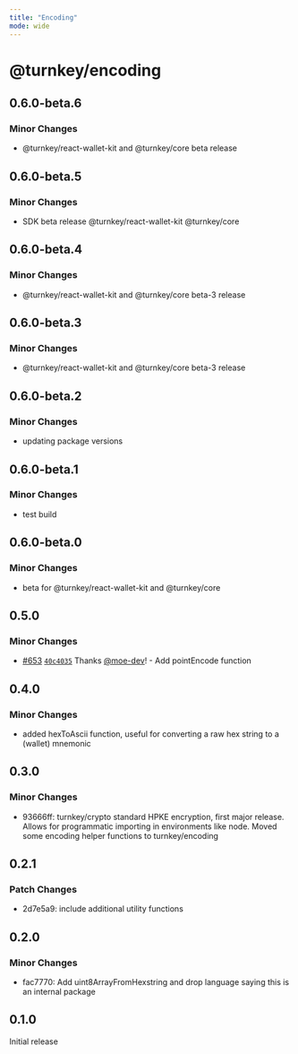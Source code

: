 ```yaml
---
title: "Encoding"
mode: wide
---
```


# @turnkey/encoding

## 0.6.0-beta.6

### Minor Changes

- @turnkey/react-wallet-kit and @turnkey/core beta release

## 0.6.0-beta.5

### Minor Changes

- SDK beta release @turnkey/react-wallet-kit @turnkey/core

## 0.6.0-beta.4

### Minor Changes

- @turnkey/react-wallet-kit and @turnkey/core beta-3 release

## 0.6.0-beta.3

### Minor Changes

- @turnkey/react-wallet-kit and @turnkey/core beta-3 release

## 0.6.0-beta.2

### Minor Changes

- updating package versions

## 0.6.0-beta.1

### Minor Changes

- test build

## 0.6.0-beta.0

### Minor Changes

- beta for @turnkey/react-wallet-kit and @turnkey/core

## 0.5.0

### Minor Changes

- [#653](https://github.com/tkhq/sdk/pull/653) [`40c4035`](https://github.com/tkhq/sdk/commit/40c40359ec7096d0bca39ffc93e89361b3b11a1a) Thanks [@moe-dev](https://github.com/moe-dev)! - Add pointEncode function

## 0.4.0

### Minor Changes

- added hexToAscii function, useful for converting a raw hex string to a (wallet) mnemonic

## 0.3.0

### Minor Changes

- 93666ff: turnkey/crypto standard HPKE encryption, first major release. Allows for programmatic importing in environments like node. Moved some encoding helper functions to turnkey/encoding

## 0.2.1

### Patch Changes

- 2d7e5a9: include additional utility functions

## 0.2.0

### Minor Changes

- fac7770: Add uint8ArrayFromHexstring and drop language saying this is an internal package

## 0.1.0

Initial release
